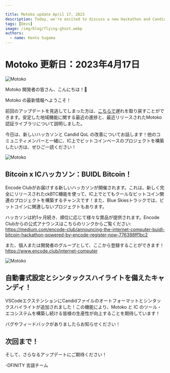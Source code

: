 ```yaml
---

title: Motoko update April 17, 2023
description: Today, we're excited to discuss a new Hackathon and Candid QoL improvements! If you want to come together with other community members and build Bitcoin based projects on the IC, then keep reading!
tags: [Devs]
image: /img/blog/flying-ghost.webp
authors:
  - name: Kento Sugama
---
```

# Motoko 更新日：2023年4月17日

![Motoko](../_assets/flying-ghost.webp)

Motoko 開発者の皆さん、こんにちは！👋

Motoko の最新情報へようこそ！

前回のアップデートを見逃してしまった方は、[こちらで](https://forum.dfinity.org/t/enhanced-stable-memory-and-certification-libraries-motoko-update-part-10/19262)遅れを取り戻すことができます。安定した地域機能に関する最近の進捗と、最近リリースされたMotoko 認証ライブラリについて説明しました。

今日は、新しいハッカソンと Candid QoL の改善についてお話します！他のコミュニティメンバーと一緒に、IC上でビットコインベースのプロジェクトを構築したい方は、ぜひご一読ください！

![Motoko](../_assets/buidl-flyer.webp)

## Bitcoin x ICハッカソン：BUIDL Bitcoin！

Encode Clubがお届けする新しいハッカソンが開催されます。これは、新しく完全にリリースされたckBTC機能を使って、IC上でとてもクールなビットコイン関連のプロジェクトを構築するチャンスです！また、Blue Skiesトラックでは、ビットコインに関連しないプロジェクトもあります。

ハッカソンは約1ヶ月続き、順位に応じて様々な賞品が提供されます。Encode Clubからの公式アナウンスはこちらのリンクからご覧ください:
https://medium.com/encode-club/announcing-the-internet-computer-buidl-bitcoin-hackathon-powered-by-encode-register-now-776398ff1bc2

また、個人または開発者のグループとして、ここから登録することができます！
https://www.encode.club/internet-computer

![Motoko](../_assets/candid-autoformatting.webp)

## 自動書式設定とシンタックスハイライトを備えたキャンディ！

VSCodeエクステンションにCandidファイルのオートフォーマットとシンタックスハイライトが追加されました！この機能により、Motoko と IC のツール・エコシステムを構築し続ける皆様の生産性が向上することを期待しています！

バグやフィードバックがありましたらお知らせください！

## 次回まで！

そして、さらなるアップデートにご期待ください！

\-DFINITY 言語チーム

<!---


# Motoko update: April 17, 2023
![Motoko](../_assets/flying-ghost.webp)

Hey Motoko developers! 👋

Welcome back to the latest Motoko update post!

If you happened to miss our previous update, you can catch up [here](https://forum.dfinity.org/t/enhanced-stable-memory-and-certification-libraries-motoko-update-part-10/19262). We discussed recent progress on the stable regions feature and the recently released Motoko certification library.

Today, we're excited to discuss a new Hackathon and Candid QoL improvements! If you want to come together with other community members and build Bitcoin based projects on the IC, then keep reading!

![Motoko](../_assets/buidl-flyer.webp)

## Bitcoin x IC Hackathon: BUIDL Bitcoin!
There’s a new Hackathon happening, brought to you by Encode Club. This is a chance to build really cool Bitcoin related projects on the IC using the newly fully released ckBTC feature! They also have a Blue Skies track for non-bitcoin related projects.

The Hackathon lasts about a month and will offer various prizes based on placings. Check out the official announcement from Encode Club at this link:
https://medium.com/encode-club/announcing-the-internet-computer-buidl-bitcoin-hackathon-powered-by-encode-register-now-776398ff1bc2

And you can register here either as an individual or as a group of devs!
https://www.encode.club/internet-computer

![Motoko](../_assets/candid-autoformatting.webp)

## Candid with auto-formatting and syntax highlighting!
If you guys hadn’t already noticed, the VSCode extension now has auto-formatting and syntax highlighting for Candid files! We hope this quality of life feature will boost your guys’ productivity as we continue to build out the tooling ecosystem for Motoko and the IC!

Let us know if you run into any bugs or have any feedback!

## Till next time!

Keep building, and stay tuned for more updates!

– DFINITY Languages team

-->
